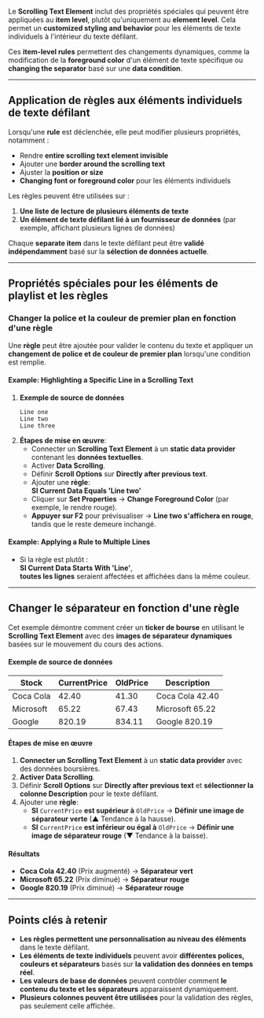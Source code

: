 Le **Scrolling Text Element** inclut des propriétés spéciales qui peuvent être appliquées au **item level**, plutôt qu'uniquement au **element level**. Cela permet un **customized styling and behavior** pour les éléments de texte individuels à l'intérieur du texte défilant.

Ces **item-level rules** permettent des changements dynamiques, comme la modification de la **foreground color** d'un élément de texte spécifique ou **changing the separator** basé sur une **data condition**.

***

## **Application de règles aux éléments individuels de texte défilant**

Lorsqu'une **rule** est déclenchée, elle peut modifier plusieurs propriétés, notamment :

* Rendre **entire scrolling text element invisible**
* Ajouter une **border around the scrolling text**
* Ajuster la **position or size**
* **Changing font or foreground color** pour les éléments individuels

Les règles peuvent être utilisées sur :

1. **Une liste de lecture de plusieurs éléments de texte**
2. **Un élément de texte défilant lié à un fournisseur de données** (par exemple, affichant plusieurs lignes de données)

Chaque **separate item** dans le texte défilant peut être **validé indépendamment** basé sur la **sélection de données actuelle**.

***

## **Propriétés spéciales pour les éléments de playlist et les règles**

### **Changer la police et la couleur de premier plan en fonction d'une règle**

Une **règle** peut être ajoutée pour valider le contenu du texte et appliquer un **changement de police et de couleur de premier plan** lorsqu'une condition est remplie.

#### **Example: Highlighting a Specific Line in a Scrolling Text**

1. **Exemple de source de données**
   ```
   Line one  
   Line two  
   Line three  
   ```
2. **Étapes de mise en œuvre**:
   * Connecter un **Scrolling Text Element** à un **static data provider** contenant les **données textuelles**.
   * Activer **Data Scrolling**.
   * Définir **Scroll Options** sur **Directly after previous text**.
   * Ajouter une **règle**:\
     **SI Current Data Equals 'Line two'**
   * Cliquer sur **Set Properties** → **Change Foreground Color** (par exemple, le rendre rouge).
   * **Appuyer sur F2** pour prévisualiser → **Line two s'affichera en rouge**, tandis que le reste demeure inchangé.

#### **Example: Applying a Rule to Multiple Lines**

* Si la règle est plutôt :\
  **SI Current Data Starts With 'Line'**,\
  **toutes les lignes** seraient affectées et affichées dans la même couleur.

***

## **Changer le séparateur en fonction d'une règle**

Cet exemple démontre comment créer un **ticker de bourse** en utilisant le **Scrolling Text Element** avec des **images de séparateur dynamiques** basées sur le mouvement du cours des actions.

#### **Exemple de source de données**

| Stock     | CurrentPrice | OldPrice | Description     |
| --------- | ------------ | -------- | --------------- |
| Coca Cola | 42.40        | 41.30    | Coca Cola 42.40 |
| Microsoft | 65.22        | 67.43    | Microsoft 65.22 |
| Google    | 820.19       | 834.11   | Google 820.19   |

#### **Étapes de mise en œuvre**

1. **Connecter un Scrolling Text Element** à un **static data provider** avec des données boursières.
2. **Activer Data Scrolling**.
3. Définir **Scroll Options** sur **Directly after previous text** et **sélectionner la colonne Description** pour le texte défilant.
4. Ajouter une **règle**:
   * **SI** `CurrentPrice` **est supérieur à** `OldPrice` → **Définir une image de séparateur verte** (▲ Tendance à la hausse).
   * **SI** `CurrentPrice` **est inférieur ou égal à** `OldPrice` → **Définir une image de séparateur rouge** (▼ Tendance à la baisse).

#### **Résultats**

* **Coca Cola 42.40** (Prix augmenté) → **Séparateur vert**
* **Microsoft 65.22** (Prix diminué) → **Séparateur rouge**
* **Google 820.19** (Prix diminué) → **Séparateur rouge**

***

## **Points clés à retenir**

* **Les règles permettent une personnalisation au niveau des éléments** dans le texte défilant.
* **Les éléments de texte individuels** peuvent avoir **différentes polices, couleurs et séparateurs** basés sur **la validation des données en temps réel**.
* **Les valeurs de base de données** peuvent contrôler comment **le contenu du texte et les séparateurs** apparaissent dynamiquement.
* **Plusieurs colonnes peuvent être utilisées** pour la validation des règles, pas seulement celle affichée.
